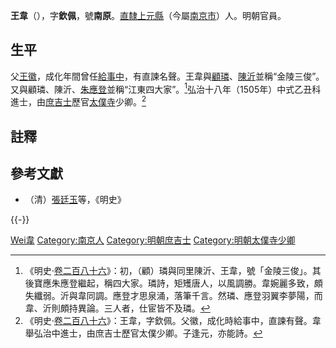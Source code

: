 {{明清人物信息框
| 姓名 = 王韋
| 原名 =
| 圖片名稱= 
| 圖片大小 =
| 圖片說明 = 
| 最高職務 = 太僕寺少卿
| 國家 = 大明 
| 爵位 =
| 籍貫 = [[南直隸|直隸]][[上元縣|上元縣]]
| 族裔 = 
| 旗籍 = 
| 字號 = 字欽佩，號南原
| 諡號 =
| 出生日期 = 生年不詳
| 出生地點 =
| 逝世日期 = 卒年不詳 
| 逝世地點 =
| 墓葬 =
| 配偶 = 
| 親屬 = 父[[王徽|王徽]]
| 出身 =
* 弘治十八年乙丑科同進士出身
| 經歷 =
| 著作 =  
}}

'''王韋'''（{{bd|？年||？年||Wang}}），字'''欽佩'''，號'''南原'''。[[南直隸|直隸]][[上元縣|上元縣]]（今屬[[南京市|南京市]]）人。明朝官員。

==生平==
父[[王徽|王徽]]，成化年間曾任[[給事中|給事中]]，有直諫名聲。王韋與[[顧璘|顧璘]]、[[陳沂_(正德進士)|陳沂]]並稱“金陵三俊”。又與顧璘、陳沂、[[朱應登|朱應登]]並稱“江東四大家”。<ref>《明史·[[s:明史/卷286|卷二百八十六]]》：初，（顧）璘與同里陳沂、王韋，號「金陵三俊」。其後寶應朱應登繼起，稱四大家。璘詩，矩矱唐人，以風調勝。韋婉麗多致，頗失纖弱。沂與韋同調。應登才思泉涌，落筆千言。然璘、應登羽翼李夢陽，而韋、沂則頗持異論。三人者，仕宦皆不及璘。</ref>弘治十八年（1505年）中式乙丑科進士，由[[庶吉士|庶吉士]]歷官[[太僕寺|太僕寺]]少卿。<ref>《明史·[[s:明史/卷286|卷二百八十六]]》：王韋，字欽佩。父徽，成化時給事中，直諫有聲。韋舉弘治中進士，由庶吉士歷官太僕少卿。子逢元，亦能詩。</ref>

==註釋==
{{reflist}}

==參考文獻==
*（清）[[張廷玉|張廷玉]]等，《明史》

{{-}}
{{並稱|金陵三俊|[[顧璘|顧　璘]] - [[陳沂_(正德進士)|陳　沂]] - [[王韋|王　韋]]}}
{{弘治十八年乙丑科殿試金榜}}

{{Authority control}}

{{DEFAULTSORT:Wang王}}
[[Category:王姓|Wei韋]]
[[Category:南京人|Category:南京人]]
[[Category:明朝庶吉士|Category:明朝庶吉士]]
[[Category:明朝太僕寺少卿|Category:明朝太僕寺少卿]]